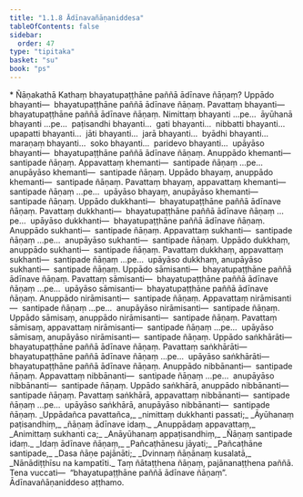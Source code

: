 ```yaml
---
title: "1.1.8 Ādīnavañāṇaniddesa"
tableOfContents: false
sidebar:
  order: 47
type: "tipitaka"
basket: "su"
book: "ps"
---
```



<DynamicBreadcrumb />

<Paragraph type="center" book="ps">
* Ñāṇakathā
</Paragraph>


<Division number="53" book="ps" bookNo="26" page="4">

<Paragraph number="377" book="ps">
Kathaṃ bhayatupaṭṭhāne paññā ādīnave ñāṇaṃ? Uppādo bhayanti—  bhayatupaṭṭhāne paññā ādīnave ñāṇaṃ. Pavattaṃ bhayanti—  bhayatupaṭṭhāne paññā ādīnave ñāṇaṃ. Nimittaṃ bhayanti …pe…  āyūhanā bhayanti …pe…  paṭisandhi bhayanti…  gati bhayanti…  nibbatti bhayanti…  upapatti bhayanti…  jāti bhayanti…  jarā bhayanti…  byādhi bhayanti…  maraṇaṃ bhayanti…  soko bhayanti…  paridevo bhayanti…  upāyāso bhayanti—  bhayatupaṭṭhāne paññā ādīnave ñāṇaṃ.
</Paragraph>

<Paragraph number="378" book="ps">
Anuppādo khemanti—  santipade ñāṇaṃ. Appavattaṃ khemanti—  santipade ñāṇaṃ …pe…  anupāyāso khemanti—  santipade ñāṇaṃ.
</Paragraph>

<Paragraph number="379" book="ps">
Uppādo bhayaṃ, anuppādo khemanti—  santipade ñāṇaṃ. Pavattaṃ bhayaṃ, appavattaṃ khemanti—  santipade ñāṇaṃ …pe…  upāyāso bhayaṃ, anupāyāso khemanti—  santipade ñāṇaṃ.
</Paragraph>

<Paragraph number="380" book="ps">
Uppādo dukkhanti—  bhayatupaṭṭhāne paññā ādīnave ñāṇaṃ. Pavattaṃ dukkhanti—  bhayatupaṭṭhāne paññā ādīnave ñāṇaṃ …pe…  upāyāso dukkhanti—  bhayatupaṭṭhāne paññā ādīnave ñāṇaṃ.
</Paragraph>

<Paragraph number="381" book="ps">
Anuppādo sukhanti—  santipade ñāṇaṃ. Appavattaṃ sukhanti—  santipade ñāṇaṃ …pe…  anupāyāso sukhanti—  santipade ñāṇaṃ.
</Paragraph>

<Paragraph number="382" book="ps">
Uppādo dukkhaṃ, anuppādo sukhanti—  santipade ñāṇaṃ. Pavattaṃ dukkhaṃ, appavattaṃ sukhanti—  santipade ñāṇaṃ …pe…  upāyāso dukkhaṃ, anupāyāso sukhanti—  santipade ñāṇaṃ.
</Paragraph>

<Paragraph number="383" book="ps">
Uppādo sāmisanti—  bhayatupaṭṭhāne paññā ādīnave ñāṇaṃ. Pavattaṃ sāmisanti—  bhayatupaṭṭhāne paññā ādīnave ñāṇaṃ …pe…  upāyāso sāmisanti—  bhayatupaṭṭhāne paññā ādīnave ñāṇaṃ.
</Paragraph>

<Paragraph number="384" book="ps">
Anuppādo nirāmisanti—  santipade ñāṇaṃ. Appavattaṃ nirāmisanti—  santipade ñāṇaṃ …pe…  anupāyāso nirāmisanti—  santipade ñāṇaṃ.
</Paragraph>

<Paragraph number="385" book="ps">
Uppādo sāmisaṃ, anuppādo nirāmisanti—  santipade ñāṇaṃ. Pavattaṃ sāmisaṃ, appavattaṃ nirāmisanti—  santipade ñāṇaṃ …pe…  upāyāso sāmisaṃ, anupāyāso nirāmisanti—  santipade ñāṇaṃ.
</Paragraph>

<Paragraph number="386" book="ps">
Uppādo saṅkhārāti—  bhayatupaṭṭhāne paññā ādīnave ñāṇaṃ. Pavattaṃ saṅkhārāti—  bhayatupaṭṭhāne paññā ādīnave ñāṇaṃ …pe…  upāyāso saṅkhārāti—  bhayatupaṭṭhāne paññā ādīnave ñāṇaṃ.
</Paragraph>

<Paragraph number="387" book="ps">
Anuppādo nibbānanti—  santipade ñāṇaṃ. Appavattaṃ nibbānanti—  santipade ñāṇaṃ …pe…  anupāyāso nibbānanti—  santipade ñāṇaṃ.
</Paragraph>

<Paragraph number="388" book="ps">
Uppādo saṅkhārā, anuppādo nibbānanti—  santipade ñāṇaṃ. Pavattaṃ saṅkhārā, appavattaṃ nibbānanti—  santipade ñāṇaṃ …pe…  upāyāso saṅkhārā, anupāyāso nibbānanti—  santipade ñāṇaṃ.
</Paragraph>

<Paragraph number="389" type="verses" book="ps">
_Uppādañca pavattañca,_  
_nimittaṃ dukkhanti passati;_  
_Āyūhanaṃ paṭisandhiṃ,_  
_ñāṇaṃ ādīnave idaṃ._  

</Paragraph>

<Paragraph number="390" type="verses" book="ps">
_Anuppādaṃ appavattaṃ,_  
_Animittaṃ sukhanti ca;_  
_Anāyūhanaṃ appaṭisandhiṃ,_  
_Ñāṇaṃ santipade idaṃ._  

</Paragraph>

<Paragraph number="391" type="verses" book="ps">
_Idaṃ ādīnave ñāṇaṃ,_  
_Pañcaṭhānesu jāyati;_  
_Pañcaṭhāne santipade,_  
_Dasa ñāṇe pajānāti;_  
_Dvinnaṃ ñāṇānaṃ kusalatā,_  
_Nānādiṭṭhīsu na kampatīti._  

</Paragraph>

<Paragraph number="392" book="ps">
Taṃ ñātaṭṭhena ñāṇaṃ, pajānanaṭṭhena paññā. Tena vuccati—  “bhayatupaṭṭhāne paññā ādīnave ñāṇaṃ”.

</Paragraph>
</Division>

<Paragraph number="393" type="center" book="ps">
Ādīnavañāṇaniddeso aṭṭhamo.
</Paragraph>